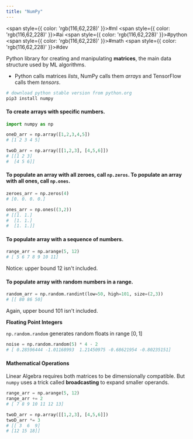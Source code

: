 ```yaml
---
title: "NumPy"
---
```



<span style={{ color: 'rgb(116,62,228)' }}>#ml</span> <span style={{ color: 'rgb(116,62,228)' }}>#ai</span> <span style={{ color: 'rgb(116,62,228)' }}>#python</span> <span style={{ color: 'rgb(116,62,228)' }}>#math</span> <span style={{ color: 'rgb(116,62,228)' }}>#dev</span> 

Python library for creating and manipulating **matrices**, the main data structure used by ML algorithms.

- Python calls matrices *lists*, NumPy calls them *arrays* and TensorFlow calls them *tensors*.

```bash
# download python stable version from python.org
pip3 install numpy
```

#### To create arrays with specific numbers.

```python
import numpy as np

oneD_arr = np.array([1,2,3,4,5])
# [1 2 3 4 5]

twoD_arr = np.array([[1,2,3], [4,5,6]])
# [[1 2 3]
#  [4 5 6]]
```

#### To populate an array with all zeroes, call `np.zeros`. To populate an array with all ones, call `np.ones`.

```python
zeroes_arr = np.zeros(4)
# [0. 0. 0. 0.]

ones_arr = np.ones((3,2))
# [[1. 1.]
#  [1. 1.]
#  [1. 1.]]
```

#### To populate array with a sequence of numbers.

```python
range_arr = np.arange(5, 12)
# [ 5 6 7 8 9 10 11]
```

Notice: upper bound $12$ isn't included.

#### To populate array with random numbers in a range.

```python
random_arr = np.random.randint(low=50, high=101, size=(2,3))
# [[ 80 86 50]
```

Again, upper bound $101$ isn't included.

**Floating Point Integers**

`np.random.random` generates random floats in range $[0, 1]$

```python
noise = np.random.random(5) * 4 - 2
# [ 0.28596444 -1.01168993  1.21450975 -0.68621954 -0.80235151]
```

#### Mathematical Operations

Linear Algebra requires both matrices to be dimensionally compatible. But `numpy` uses a trick called **broadcasting** to expand smaller operands.

```python
range_arr = np.arange(5, 12)
range_arr += 2
# [ 7 8 9 10 11 12 13]

twoD_arr = np.array([[1,2,3], [4,5,6]])
twoD_arr *= 3
# [[ 3  6  9]
# [12 15 18]]
```

